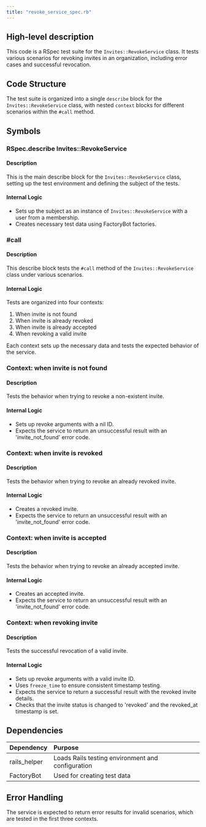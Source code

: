 ```yaml
---
title: "revoke_service_spec.rb"
---
```


## High-level description
This code is a RSpec test suite for the `Invites::RevokeService` class. It tests various scenarios for revoking invites in an organization, including error cases and successful revocation.

## Code Structure
The test suite is organized into a single `describe` block for the `Invites::RevokeService` class, with nested `context` blocks for different scenarios within the `#call` method.

## Symbols

### RSpec.describe Invites::RevokeService
#### Description
This is the main describe block for the `Invites::RevokeService` class, setting up the test environment and defining the subject of the tests.

#### Internal Logic
- Sets up the subject as an instance of `Invites::RevokeService` with a user from a membership.
- Creates necessary test data using FactoryBot factories.

### #call
#### Description
This describe block tests the `#call` method of the `Invites::RevokeService` class under various scenarios.

#### Internal Logic
Tests are organized into four contexts:
1. When invite is not found
2. When invite is already revoked
3. When invite is already accepted
4. When revoking a valid invite

Each context sets up the necessary data and tests the expected behavior of the service.

### Context: when invite is not found
#### Description
Tests the behavior when trying to revoke a non-existent invite.

#### Internal Logic
- Sets up revoke arguments with a nil ID.
- Expects the service to return an unsuccessful result with an 'invite_not_found' error code.

### Context: when invite is revoked
#### Description
Tests the behavior when trying to revoke an already revoked invite.

#### Internal Logic
- Creates a revoked invite.
- Expects the service to return an unsuccessful result with an 'invite_not_found' error code.

### Context: when invite is accepted
#### Description
Tests the behavior when trying to revoke an already accepted invite.

#### Internal Logic
- Creates an accepted invite.
- Expects the service to return an unsuccessful result with an 'invite_not_found' error code.

### Context: when revoking invite
#### Description
Tests the successful revocation of a valid invite.

#### Internal Logic
- Sets up revoke arguments with a valid invite ID.
- Uses `freeze_time` to ensure consistent timestamp testing.
- Expects the service to return a successful result with the revoked invite details.
- Checks that the invite status is changed to 'revoked' and the revoked_at timestamp is set.

## Dependencies
| Dependency | Purpose |
|:-----------|:--------|
| rails_helper | Loads Rails testing environment and configuration |
| FactoryBot | Used for creating test data |

## Error Handling
The service is expected to return error results for invalid scenarios, which are tested in the first three contexts.